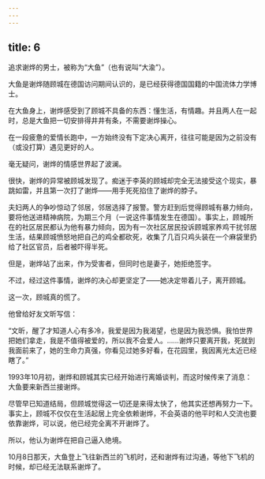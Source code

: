 ```yaml
---
---
---
```

title: 6
---



追求谢烨的男士，被称为“大鱼”（也有说叫“大渝”）。

大鱼是谢烨随顾城在德国访问期间认识的，是已经获得德国国籍的中国流体力学博士。

在大鱼身上，谢烨感受到了顾城不具备的东西：懂生活，有情趣。并且两人在一起时，总是大鱼把一切安排得井井有条，不需要谢烨操心。

在一段疲惫的爱情长跑中，一方始终没有下定决心离开，往往可能是因为之前没有（或没打算）遇见更好的人。

毫无疑问，谢烨的情感世界起了波澜。

很快，谢烨的异常被顾城发现了。痴迷于李英的顾城却完全无法接受这个现实，暴跳如雷，并且第一次打了谢烨——用手死死掐住了谢烨的脖子。

夫妇两人的争吵惊动了邻居，邻居选择了报警。警方赶到后觉得顾城有暴力倾向，要将他送进精神病院，为期三个月（一说这件事情发生在德国）。事实上，顾城所在的社区居民都认为他有暴力倾向，因为有一次社区居民投诉顾城家养鸡干扰邻居生活，结果顾城愤怒地把自己的鸡全都砍死，收集了几百只鸡头装在一个麻袋里扔给了社区官员，后者被吓得半死。

但是，谢烨站了出来，作为受害者，但同时也是妻子，她拒绝签字。

不过，经过这件事情，谢烨的决心却更坚定了——她决定带着儿子，离开顾城。

这一次，顾城真的慌了。

他曾给好友文昕写信：

“文昕，醒了才知道人心有多冷，我爱是因为我渴望，也是因为我恐惧。我怕世界把她们拿走，我是不值得被爱的，所以我不会爱人。……谢烨只要离开我，死就到我面前来了，她的生命力真强，你看见过她多好看，在花园里，我因离光太近已经瞎了。”

1993年10月初，谢烨和顾城其实已经开始进行离婚谈判，而这时候传来了消息：大鱼要来新西兰接谢烨。

尽管早已知道结局，但顾城觉得这一切还是来得太快了，他其实还想再努力一下。事实上，顾城不仅仅在生活起居上完全依赖谢烨，不会英语的他平时和人交流也要依靠谢烨，可以说，他已经完全离不开谢烨了。

所以，他认为谢烨在把自己逼入绝境。

10月8日那天，大鱼登上飞往新西兰的飞机时，还和谢烨有过沟通，等他下飞机的时候，却已经无法联系谢烨了。